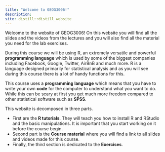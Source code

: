 ```yaml
---
title: "Welcome to GEOG3006!"
description:
site: distill::distill_website
---
```


Welcome to the website of GEOG3006! On this website you will find all the slides and the videos from the lectures and you will also find all the material you need for the lab exercises.

During this course we will be using R, an extremely versatile and powerful **programming language** which is used by some of the biggest companies including Facebook, Google, Twitter, AirBnB and much more. R is a language designed primarily for statistical analysis and as you will see during this course there is a lot of handy functions for this. 

This course uses a **programming language** which means that you have to write your own **code** for the computer to understand what you want to do. While this can be scary at first you get much more freedom compared to other statistical software such as **SPSS**.

This website is decomposed in three parts.

- First are the **R tutorials**. They will teach you how to install R and RStudio and the basic manipulations. It is important that you start working on it before the course begin.
- Second part is the **Course material** where you will find a link to all slides and videos made for this course.
- Finally, the third section is dedicated to the **Exercises**.

